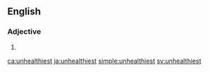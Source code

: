 ==English==

===Adjective===
{{head|en|adjective superlative form}}

# {{en-superlative of|unhealthy}}

[[ca:unhealthiest]]
[[ja:unhealthiest]]
[[simple:unhealthiest]]
[[sv:unhealthiest]]